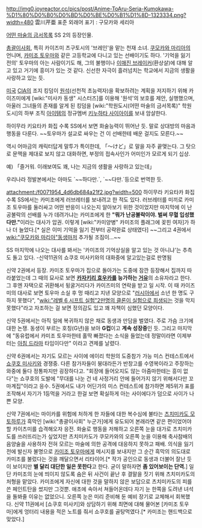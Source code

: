 http://img0.joyreactor.cc/pics/post/Anime-ToAru-Seria-Kumokawa-%D1%80%D0%B0%D0%BD%D0%BE%D0%B1%D1%8D-1323334.png?width=480
雲川芹亜
표준 외래어 표기 : 구모카와 세리아

[[어떤 마술의 금서목록]] SS 2의 등장인물.

[[총괄이사회]], 특히 카이즈미 츠구토시의 '브레인'을 맡는 천재 소녀. [[쿠모카와 마리아]]의 언니며, [[카미조 토우마]]와 같은 고등학교에 다니고 있는 선배이기도 하다. '기억을 잃기 전의' 토우마의 아는 사람이기도 해, 그의 불행이나 [[이매진 브레이커]](환상살)에 대해 알고 있고 거기에 흥미가 있는 것 같다. 신선한 자극이 흘러넘치는 학교에서 지금의 생활을 사랑하고 있는 듯.

[[미국]] [[CIA]]의 조지 킹덤이 [[원석]](선천적 초능력자)을 확보하려는 계획을 저지하기 위해 카이즈미에게 [wiki:"미사카 동생" 시스터즈]를 이용해 '원석'의 보호를 제안, 실행했으며, 아울러 그녀들의 존재를 알게 된 킹덤을 [wiki:"학원도시(어떤 마술의 금서목록)" 학원도시]의 하부 조직 [[아이템]]의 정규멤버 [[키누하타 사이아이]]를 보내 암살한다.

하이무라 키요타카 화집 수록 SS에서 보면 화술능력이 뛰어난 듯. 말로 상대방의 마음과 행동을 다룬다. ~~토우마가 설교로 싸우는 건 이 선배한테 배운 걸지도 모른다.~~

역시 어마금의 캐릭터답게 말투가 특이한데, 「～けど」로 말을 자주 끝맺는다. 그 탓으로 문맥을 제대로 보지 않고 대화하면, 부정의 접속사인가 어미인가 모르게 되기 십상. 

예) 「즐거워. 이래보여도 꽤, 나는 지금의 생활을 사랑하고 있는데」

우리나라 정발본에서는 아마도 `~~하다만.`, `~~다만.`등으로 번역한 듯.

attachment:/f0071954_4d6db684a21f2.jpg?width=500
하이무라 키요타카 화집 수록 SS에서는 카미조에게 러브레터를 보내려고 한 적도 있다. 러브레터를 미끼로 카미조 토우마를 둘러싸고 어떤 반응이 나오는지 알아보기 위한 것이었지만 마지막에 이 난공불락의 선배를 누가 데려가냐는 카미조에게 한 '''"뭐가 난공불락이야. 벌써 무혈 입성했다만."'''이라는 대사가 압권. 이렇게 [wiki:"카미양병" 카미조의 플래그에 꽂힌 여자]가 하나 더 늘었다.[* 실은 이미 기억을 잃기 전부터 공략완료 상태였다] ~~그리고 4권에서 [[wiki:"쿠모카와 마리아"동생]]마저 추가될 조짐이...~~

SS 마지막에 나오는 대사를 봐서는 '카미조의 기억상실을 알고 있는 것 아니냐'는 추측도 돌고 있다.
-신약11권의 쇼쿠호 미사키와의 대화중에 알고있는걸로 판명됨

신약 2권에서 등장. 카미조 토우마가 집으로 돌아가는 도중에 잠깐 등장해서 집까지 따라붙었는데 그 때의 묘사로 보면 '''[[카자키리 효우카]]를 능가하는 [[거유]]'''의 소유자라고 한다. 그 후엔 자택으로 귀환해서 뒹굴거리다가 카이즈미의 연락을 받고 일 시작. 이 때 카이즈미의 대사로 보면 토우마 소실 후 멍 때리고 지낸 모양으로 "[[러시아]]에서 소년 한 명도 구하지 못했다", "[[wiki:"레벨 6 시프트 실험"2만명의 클론이 실험으로 희생]]되는 것을 막지 못했다"라고 자조하는 걸 보면 정의감도 있고 꽤 자책이 심했던 모양이다.

신약 5권에서는 아직 일에 복귀하지 않은 채로 동생과 만담을 벌였다. 주로 가슴 크기에 대한 논쟁. 동생이 부르는 호칭(G년)을 보아 '''G컵'''이고 '''계속 성장중'''인 듯. 그리고 마지막에 "동유럽에서 카미조 토우마한테 홀딱 빠졌다는 소식을 들었는데 정말이라면 이제부터는 [[아침 드라마]] 타임이다만" 이라고 견제를 날렸다.

신약 6권에서는 자기도 모르는 사이에 에이리 학원의 도중참가 가능 미스 컨테스트에서 [[쇼쿠호 미사키]]와 경쟁중. 다른 참가자들이 붕대라든가 반창고를 수영복이라고 주장하는 와중에 둘다 정통파지만 굉장하다고. "회장에 들어오지도 않는 아줌마한테는 흥미 없다"는 쇼쿠호의 도발에 "무대를 나눈 건 네 사정거리 안에 들어가지 않기 위해서다만 꼬마계집"이라고 응수. 5권에서도 내가 어딘가의 미스 컨테스트에 참가하면 제5위가 표를 조작해서 자기가 1등먹을 거라고 한걸 보면 확실하게 아는 사이에다가 덤으로 사이가 나쁜 모양.

신약 7권에서는 마이카를 위험에 처하게 한 자들에 대한 복수심에 불타는 [[츠치미카도 모토하루]]가 흑막인 [wiki:"총괄이사회" 누군가]에게 유도되어 본래라면 같은 편이었어야 할 카이츠미를 습격해오자 응전. 화술로 행동을 저해하고 오른쪽 눈을 대가로 츠치미카도를 쓰러뜨리는가 싶었지만 츠치미카도가 쿠모카와의 오른쪽 눈을 이용해 축사참배의 음양술을 사용하자 전혀 모르는 마술에 의한 공격에 대응하지 못하고 패배. 의식을 잃기 전에 발신자 불명으로 [[카미조 토우마]]에게 메시지를 보내지만 그 순간 흑막의 의도대로 카미조를 불렀다는 것을 깨달으면서 리타이어.[* 작가 공인으로 동생과 더불어 잘난 듯이 보이지만 '''별 달리 대단한 일은 못한다'''고 한다. 굳이 말하자면 '''좀 있어보이는 단역.'''] 일단 카미조의 눈에 띄이지 않도록 숨은 뒤 사건이 끝난 후 결말을 짓기 위해 츠치미카도의 처형을 맡았다. 카미조에게 자신에 대한 것을 말하지 않은 보답으로 츠치미카도의 피를 쓴 페인트탄을 썼지만 그것뿐. 애초에 속아서 쳐들어온데다 자기 눈 한쪽을 도려낸 녀석을 돌봐줄 이유는 없었으니. 오른쪽 눈은 미리 준비해 둔 예비 장기로 교체해서 회복했다.
신약 11권에서 [쇼쿠호 미사키]와 상담하기 위해 최면에 대해 물어본 [카미조 토우마]에게 엉터리 내용을 적은 노트를 줘서 쇼쿠호를 골탕먹였다.[* 카미조는 핸드백으로 맞았다.]
